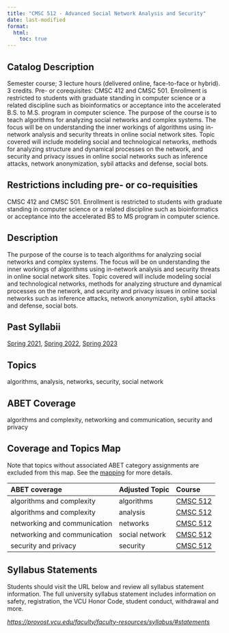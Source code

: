 ```yaml
---
title: "CMSC 512 - Advanced Social Network Analysis and Security"
date: last-modified
format:
  html:
    toc: true
---
```


## Catalog Description

Semester course; 3 lecture hours (delivered online, face-to-face or hybrid). 3 credits. Pre- or corequisites: CMSC 412 and CMSC 501. Enrollment is restricted to students with graduate standing in computer science or a related discipline such as bioinformatics or acceptance into the accelerated B.S. to M.S. program in computer science. The purpose of the course is to teach algorithms for analyzing social networks and complex systems. The focus will be on understanding the inner workings of algorithms using in-network analysis and security threats in online social network sites. Topic covered will include modeling social and technological networks, methods for analyzing structure and dynamical processes on the network, and security and privacy issues in online social networks such as inference attacks, network anonymization, sybil attacks and defense, social bots.


## Restrictions including pre- or co-requisities
 
CMSC 412 and CMSC 501. Enrollment is restricted to students with graduate standing in computer science or a related discipline such as bioinformatics or acceptance into the accelerated BS to MS program in computer science.

## Description

The purpose of the course is to teach algorithms for analyzing social networks and complex systems. The focus will be on understanding the inner workings of algorithms using in-network analysis and security threats in online social network sites. Topic covered will include modeling social and technological networks, methods for analyzing structure and dynamical processes on the network, and security and privacy issues in online social networks such as inference attacks, network anonymization, sybil attacks and defense, social bots.

## Past Syllabii

<a href='./202120/CMSC_512_Syllabus_Spring_2021.pdf'>Spring 2021</a>, <a href='./202220/CMSC_512_Syllabus_Spring_2022.pdf'>Spring 2022</a>, <a href='./202320/CMSC_512_Syllabus_Spring_2023.pdf'>Spring 2023</a>

## Topics

algorithms, analysis, networks, security, social network

## ABET Coverage

algorithms and complexity, networking and communication, security and privacy

## Coverage and Topics Map

Note that topics without associated ABET category assignments are excluded from this map.  See the [mapping](https://docs.google.com/spreadsheets/d/1qrN3L7eRLsM-aVMHYaLQN-FMYtrTJf0_h6dLKlUdPkk/edit#gid=338318647) for more details.

ABET coverage                 Adjusted Topic    Course
----------------------------  ----------------  ----------------------------------
algorithms and complexity     algorithms        <a href='CMSC512.qmd'>CMSC 512</a>
algorithms and complexity     analysis          <a href='CMSC512.qmd'>CMSC 512</a>
networking and communication  networks          <a href='CMSC512.qmd'>CMSC 512</a>
networking and communication  social network    <a href='CMSC512.qmd'>CMSC 512</a>
security and privacy          security          <a href='CMSC512.qmd'>CMSC 512</a>


## Syllabus Statements

Students should visit the URL below and review all syllabus statement information. The full university syllabus statement includes information on safety, registration, the VCU Honor Code, student conduct, withdrawal and more.

*<https://provost.vcu.edu/faculty/faculty-resources/syllabus/#statements>*


